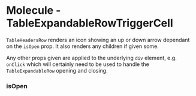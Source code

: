 
<Meta title="V3/Table/Molecules/TableExpandableRowTriggerCell" component={TableExpandableRowTriggerCell} />

# Molecule - TableExpandableRowTriggerCell

`TableHeadersRow` renders an icon showing an up or down arrow dependant on the `isOpen` prop. It also renders any children if given some.

Any other props given are applied to the underlying `div` element, e.g. `onClick` which will certainly need to be used to handle the `TableExpandableRow` opening and closing.

<ArgsTable of={TableExpandableRowTriggerCell} />

<Canvas>
  <Story name="Default usage">
    <TableExpandableRowTriggerCell />
  </Story>
</Canvas>

<RenderHtmlMarkup component="V3/Table/Molecules/TableExpandableRowTriggerCell" story="Default usage" />

### isOpen

<Canvas>
  <Story name="isOpen">
    <TableExpandableRowTriggerCell isOpen />
  </Story>
</Canvas>

<RenderHtmlMarkup component="V3/Table/Molecules/TableExpandableRowTriggerCell" story="isOpen" />
